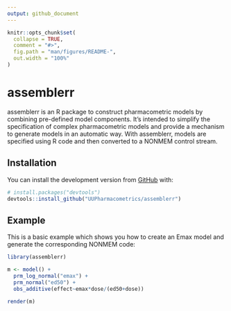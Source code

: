```yaml
---
output: github_document
---
```


<!-- README.md is generated from README.Rmd. Please edit that file -->

```r
knitr::opts_chunk$set(
  collapse = TRUE,
  comment = "#>",
  fig.path = "man/figures/README-",
  out.width = "100%"
)
```
# assemblerr

assemblerr is an R package to construct pharmacometric models by combining pre-defined model components. It's intended to simplify the specification of complex pharmacometric models and provide a mechanism to generate models in an automatic way. With assemblerr, models are specified using R code and then converted to a NONMEM control stream.   

## Installation

You can install the development version from [GitHub](https://github.com/) with:

``` r
# install.packages("devtools")
devtools::install_github("UUPharmacometrics/assemblerr")
```
## Example

This is a basic example which shows you how to create an Emax model and generate the corresponding NONMEM code:

```r
library(assemblerr)

m <- model() +
  prm_log_normal("emax") +
  prm_normal("ed50") +
  obs_additive(effect~emax*dose/(ed50+dose)) 

render(m) 

```

